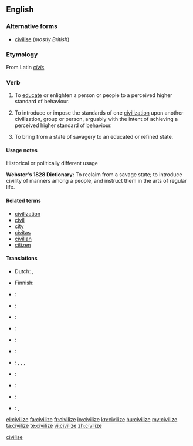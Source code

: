 <!--subst: of [[Template:sync]]-->
<!--If you edit this entry, please also edit [[civilise]] to ensure these two entries remain synchronized.-->[[Category:Synchronized entries|civilise]]
{{also|civilise}}
==English==

===Alternative forms===
* [[civilise]] (''mostly British'')

===Etymology===
From Latin ''[[civis]]''

===Verb===
{{en-verb|civilizes|civilizing|civilized}}

# {{US}} To [[educate]] or enlighten a person or people to a perceived higher standard of behaviour.
# {{US}} To introduce or impose the standards of one [[civilization]] upon another civilization, group or person, arguably with the intent of achieving a perceived higher standard of behaviour.
# {{US}} To bring from a state of savagery to an educated or refined state.

====Usage notes====
;Historical or politically different usage
'''Webster's 1828 Dictionary:'''  To reclaim from a savage state; to introduce civility of manners among a people, and instruct them in the arts of regular life.

====Related terms====
* [[civilization]]
* [[civil]]
* [[city]]
* [[civitas]]
* [[civilian]]
* [[citizen]]

====Translations====
{{trans-top|to educate to a perceived higher standard of behaviour}}
* Dutch: {{t|nl|civiliseren}}, {{t|nl|beschaven}}
{{trans-mid}}
* Finnish: {{t|fi|sivistää}}
{{trans-bottom}}

{{checktrans-top}}
* {{ttbc|Arabic}}: {{t|ar|مصر|tr=máSSara|sc=Arab}}
* {{ttbc|Bulgarian}}: {{t|bg|цивилизовам|sc=Cyrl}}
* {{ttbc|Dutch}}: {{t|nl|beschaven}}
* {{ttbc|Esperanto}}: {{t|eo|civilizi}}
* {{ttbc|French}}: {{t|fr|civiliser}}
{{trans-mid}}
* {{ttbc|Icelandic}}: {{t|is|siða}}
* {{ttbc|Italian}}: {{t|it|incivilire}}, {{t|it|ingentilire}}, {{t|it|civilizzare}}, {{t|it|umanizzare}}
* {{ttbc|Japanese}}: {{t|ja|教化する|tr=kyōka suru|sc=Jpan}}
* {{ttbc|Manx}}: {{t|gv|ard-veenaghey}}
* {{ttbc|Spanish}}: {{t|es|civilizar}}
* {{ttbc|Vietnamese}}: {{t|vi|khai hóa}}, {{t|vi|khai hoá}}
{{trans-bottom}}

[[el:civilize]]
[[fa:civilize]]
[[fr:civilize]]
[[io:civilize]]
[[kn:civilize]]
[[hu:civilize]]
[[my:civilize]]
[[ta:civilize]]
[[te:civilize]]
[[vi:civilize]]
[[zh:civilize]]